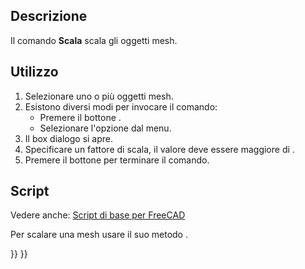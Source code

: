 <languages/>

{{Docnav/it
|[[Mesh_Decimating/it|Decima]]
|[[Mesh_BuildRegularSolid/it|Solido regolare]]
|[[Mesh_Workbench/it|Mesh]]
|IconL=Mesh_Decimating.svg
|IconR=Mesh_BuildRegularSolid.svg
|IconC=Workbench_Mesh.svg
}}

{{GuiCommand/it
|Name=Mesh_Scale
|Name/it=Scala
|MenuLocation=Mesh → Scala...
|Workbenches=[[Mesh Workbench/it|Mesh]]
}}

<span id="Description"></span>
==Descrizione==

Il comando '''Scala''' scala gli oggetti mesh.

<span id="Usage"></span>
==Utilizzo==

# Selezionare uno o più oggetti mesh.
# Esistono diversi modi per invocare il comando:
#* Premere il bottone {{Button|[[Image:Mesh_Scale.svg|16px]] [[Mesh_Scale/it|Scala...]]}}.
#* Selezionare l'opzione {{MenuCommand|Mesh → [[Image:Mesh_Scale.svg|16px]] Scala...}} dal menu.
# Il box dialogo {{MenuCommand|Scalatura}} si apre.
# Specificare un fattore di scala, il valore deve essere maggiore di {{Value|0}}.
# Premere il bottone {{button|OK}} per terminare il comando.

<span id="Scripting"></span>
==Script==

Vedere anche: [[FreeCAD_Scripting_Basics/it|Script di base per FreeCAD]]

Per scalare una mesh usare il suo metodo {{incode|transformGeometry}}.

{{Code|code=
import FreeCAD as App
import Mesh

# Create a non-parametric box-shaped mesh:
msh = App.ActiveDocument.addObject("Mesh::Feature", "Mesh")
msh.Mesh = Mesh.createBox(10, 10, 10)
msh.ViewObject.DisplayMode = "Flat Lines"

# Create and scale a matrix:
mat = App.Matrix()
mat.scale(2.0, 3.0, 4.0)  # Unequal scaling.

# We need to work on a copy of the msh.Mesh object:
new_msh = msh.Mesh.copy()

# Transform that copy:
new_msh.transformGeometry(mat)

# Update msh.Mesh:
msh.Mesh = new_msh
}}


{{Docnav/it
|[[Mesh_Decimating/it|Decima]]
|[[Mesh_BuildRegularSolid/it|Solido regolare]]
|[[Mesh_Workbench/it|Mesh]]
|IconL=Mesh_Decimating.svg
|IconR=Mesh_BuildRegularSolid.svg
|IconC=Workbench_Mesh.svg
}}

{{Mesh Tools navi{{#translation:}}}}
{{Userdocnavi{{#translation:}}}}